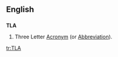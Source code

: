 ==English==
==={{Initialism}}===
'''TLA'''
#Three Letter [[Acronym]] (or [[Abbreviation]]).

[[tr:TLA]]